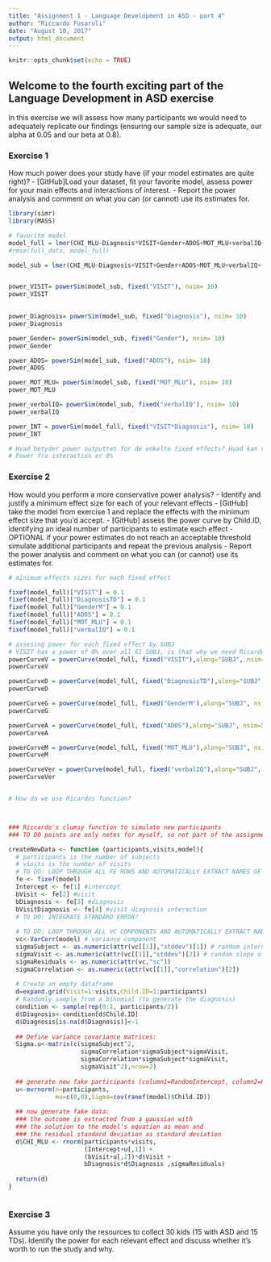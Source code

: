 ```yaml
---
title: "Assignment 1 - Language Development in ASD - part 4"
author: "Riccardo Fusaroli"
date: "August 10, 2017"
output: html_document
---
```


```r
knitr::opts_chunk$set(echo = TRUE)
```

## Welcome to the fourth exciting part of the Language Development in ASD exercise

In this exercise we will assess how many participants we would need to adequately replicate our findings (ensuring our sample size is adequate, our alpha at 0.05 and our beta at 0.8).

### Exercise 1

How much power does your study have (if your model estimates are quite right)?
- [GitHub]Load your dataset, fit your favorite model, assess power for your main effects and interactions of interest.
- Report the power analysis and comment on what you can (or cannot) use its estimates for.

```r

library(simr)
library(MASS)

# favorite model
model_full = lmer(CHI_MLU~Diagnosis*VISIT+Gender+ADOS+MOT_MLU+verbalIQ+(1+VISIT|SUBJ),full_data)
#rmse(full_data, model_full)

model_sub = lmer(CHI_MLU~Diagnosis+VISIT+Gender+ADOS+MOT_MLU+verbalIQ+(1+VISIT|SUBJ),full_data)


power_VISIT= powerSim(model_sub, fixed("VISIT"), nsim= 10)
power_VISIT

 
power_Diagnosis= powerSim(model_sub, fixed("Diagnosis"), nsim= 10)
power_Diagnosis

power_Gender= powerSim(model_sub, fixed("Gender"), nsim= 10)
power_Gender

power_ADOS= powerSim(model_sub, fixed("ADOS"), nsim= 10)
power_ADOS

power_MOT_MLU= powerSim(model_sub, fixed("MOT_MLU"), nsim= 10)
power_MOT_MLU

power_verbalIQ= powerSim(model_sub, fixed("verbalIQ"), nsim= 10)
power_verbalIQ

power_INT = powerSim(model_full, fixed("VISIT*Diagnosis"), nsim= 10)
power_INT

# Hvad betyder power outputtet for de enkelte fixed effects? Hvad kan vi bruge det til?
# Power fra interaction er 0%
```


### Exercise 2

How would you perform a more conservative power analysis?
- Identify and justify a minimum effect size for each of your relevant effects
- [GitHub] take the model from exercise 1 and replace the effects with the minimum effect size that you'd accept.
- [GitHub] assess the power curve by Child.ID, identifying an ideal number of participants to estimate each effect
- OPTIONAL if your power estimates do not reach an acceptable threshold simulate additional participants and repeat the previous analysis
- Report the power analysis and comment on what you can (or cannot) use its estimates for.

```r

# minimum effects sizes for each fixed effect

fixef(model_full)["VISIT"] = 0.1
fixef(model_full)["DiagnosisTD"] = 0.1
fixef(model_full)["GenderM"] = 0.1
fixef(model_full)["ADOS"] = 0.1
fixef(model_full)["MOT_MLU"] = 0.1
fixef(model_full)["verbalIQ"] = 0.1

# assesing power for each fixed effect by SUBJ
# VISIT has a power of 0% over all 61 SUBJ, is that why we need Ricardos fucntion to generate more data?
powerCurveV = powerCurve(model_full, fixed("VISIT"),along="SUBJ", nsim=5)
powerCurveV

powerCurveD = powerCurve(model_full, fixed("DiagnosisTD"),along="SUBJ", nsim=5)
powerCurveD

powerCurveG = powerCurve(model_full, fixed("GenderM"),along="SUBJ", nsim=5)
powerCurveG

powerCurveA = powerCurve(model_full, fixed("ADOS"),along="SUBJ", nsim=5)
powerCurveA

powerCurveM = powerCurve(model_full, fixed("MOT_MLU"),along="SUBJ", nsim=5)
powerCurveM

powerCurveVer = powerCurve(model_full, fixed("verbalIQ"),along="SUBJ", nsim=5)
powerCurveVer


# How do we use Ricardos function?



### Riccardo's clumsy function to simulate new participants
### TO DO points are only notes for myself, so not part of the assignment

createNewData <- function (participants,visits,model){
  # participants is the number of subjects
  # visits is the number of visits
  # TO DO: LOOP THROUGH ALL FE ROWS AND AUTOMATICALLY EXTRACT NAMES OF FIXED EFFECTS AND ESTIMATES
  fe <- fixef(model)
  Intercept <- fe[1] #intercept
  bVisit <- fe[2] #visit
  bDiagnosis <- fe[3] #diagnosis
  bVisitDiagnosis <- fe[4] #visit diagnosis interaction
  # TO DO: INTEGRATE STANDARD ERROR?
  
  # TO DO: LOOP THROUGH ALL VC COMPONENTS AND AUTOMATICALLY EXTRACT NAMES OF EFFECTS AND ESTIMATES
  vc<-VarCorr(model) # variance component
  sigmaSubject <- as.numeric(attr(vc[[1]],"stddev")[1]) # random intercept by subject
  sigmaVisit <- as.numeric(attr(vc[[1]],"stddev")[2]) # random slope of visit over subject
  sigmaResiduals <- as.numeric(attr(vc,"sc"))
  sigmaCorrelation <- as.numeric(attr(vc[[1]],"correlation")[2])
  
  # Create an empty dataframe
  d=expand.grid(Visit=1:visits,Child.ID=1:participants)
  # Randomly sample from a binomial (to generate the diagnosis)
  condition <- sample(rep(0:1, participants/2))
  d$Diagnosis<-condition[d$Child.ID]
  d$Diagnosis[is.na(d$Diagnosis)]<-1
  
  ## Define variance covariance matrices:
  Sigma.u<-matrix(c(sigmaSubject^2,
                    sigmaCorrelation*sigmaSubject*sigmaVisit,
                    sigmaCorrelation*sigmaSubject*sigmaVisit,
                    sigmaVisit^2),nrow=2)
  
  ## generate new fake participants (column1=RandomIntercept, column2=RandomSlope)
  u<-mvrnorm(n=participants,
             mu=c(0,0),Sigma=cov(ranef(model)$Child.ID))
  
  ## now generate fake data:
  ### the outcome is extracted from a gaussian with
  ### the solution to the model's equation as mean and
  ### the residual standard deviation as standard deviation 
  d$CHI_MLU <- rnorm(participants*visits,
                     (Intercept+u[,1]) +
                     (bVisit+u[,2])*d$Visit + 
                     bDiagnosis*d$Diagnosis ,sigmaResiduals)  
  
  return(d)
}



```


### Exercise 3

Assume you have only the resources to collect 30 kids (15 with ASD and 15 TDs). Identify the power for each relevant effect and discuss whether it's worth to run the study and why.

```r

```




